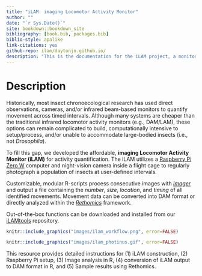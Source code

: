 ```yaml
---
title: "iLAM: imaging Locomotor Activity Monitor"
author: ""
date: "`r Sys.Date()`"
site: bookdown::bookdown_site
bibliography: [book.bib, packages.bib]
biblio-style: apalike
link-citations: yes
github-repo: ilam/daytonjn.github.io/
description: "This is the documentation for the iLAM project, a monitor to quantify diel and circadian insect activity"
---
```


# Description

Historically, most insect chronoecological research has used direct observations, cameras, and/or infrared beam-based monitors to quantify movement across timed intervals. Although many systems are cheaper than the traditional infrared locomotor activity monitors (e.g., DAM/LAM), these options can remain complicated to build, computationally intensive to setup/process, and/or unable to accommodate large-bodied insects (i.e., not *Drosophila*).

To fill this gap, we developed the affordable, **imaging Locomotor Activity Monitor (iLAM)** for activity quantification. The iLAM utilizes a [Raspberry Pi Zero W](https://www.raspberrypi.com/products/raspberry-pi-zero-w/) computer and night-vision camera inside a flight cage to regularly photograph a population of insects at user-defined intervals.

Customizable, modular R-scripts process consecutive images with [*imager*](https://cran.r-project.org/web/packages/imager/) and output a file containing the *number*, *size*, *location*, and *timing* of all identified movements. Movement data can be converted into DAM format or directly analyzed within the [*Rethomics*](https://rethomics.github.io/) framework.

Out-of-the-box functions can be downloaded and installed from our [iLAMtools](https://github.com/daytonjn/iLAMtools) repository.

```r
knitr::include_graphics("images/ilam_workflow.png", error=FALSE)
```

```r
knitr::include_graphics("images/ilam_photinus.gif", error=FALSE)
```

This resource provides detailed instructions for (1) iLAM construction, (2) Raspberry Pi setup, (3) Image analysis in R, (4) conversion of iLAM output to DAM format in R, and (5) Sample results using Rethomics.
